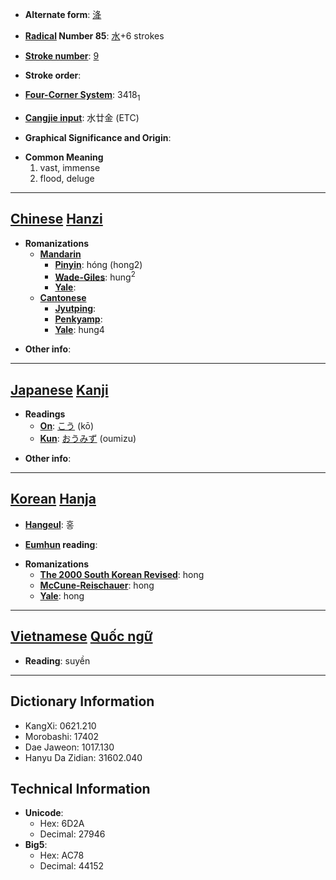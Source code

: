 * '''Alternate form''': [[洚]]

* '''[[Wiktionary:Chinese radical index| Radical]] Number 85''': [[Wiktionary:Chinese radical index 水|水]]+6 strokes

* '''[[Wiktionary:Chinese total strokes index|Stroke number]]''': [[Wiktionary:Chinese total strokes index 9|9]]

* '''Stroke order''': 

* '''[[Wiktionary:Chinese four corner index|Four-Corner System]]''': 3418<sub>1</sub>

* '''[[Wiktionary:Chinese Cangjie index|Cangjie input]]''': 水廿金 (ETC)

* '''Graphical Significance and Origin''': 

* '''Common Meaning'''
*#vast, immense
*# flood, deluge


----

== [[Chinese]] [[Hanzi]] ==

* '''Romanizations'''
** '''[[Mandarin]]'''
*** '''[[Pinyin]]''': hóng (hong2)
*** '''[[Wade-Giles]]''': hung<sup>2</sup>
*** '''[[Yale]]''': 
** '''[[Cantonese]]'''
*** '''[[Jyutping]]''':
*** '''[[Penkyamp]]''': 
*** '''[[Yale]]''': hung4

* '''Other info''': 

----

== [[Japanese]] [[Kanji]] ==

* '''Readings'''
** '''[[On]]''': [[こう]] (kō)
** '''[[Kun]]''': [[おうみず]] (oumizu)

* '''Other info''':  

----

== [[Korean]] [[Hanja]] ==

* '''[[Hangeul]]''': 홍

* '''[[Eumhun]] reading''': 

* '''Romanizations'''
** '''[[The 2000 South Korean Revised Romanization|The 2000 South Korean Revised]]''': hong
** '''[[McCune-Reischauer]]''': hong
** '''[[Yale]]''': hong


----

== [[Vietnamese]] [[Quốc ngữ]] ==

* '''Reading''': suyền

----

== Dictionary Information ==

* KangXi: 0621.210
* Morobashi: 17402
* Dae Jaweon: 1017.130
* Hanyu Da Zidian: 31602.040

== Technical Information ==

* '''Unicode''':
** Hex: 6D2A
** Decimal: 27946
* '''Big5''':
** Hex: AC78
** Decimal: 44152